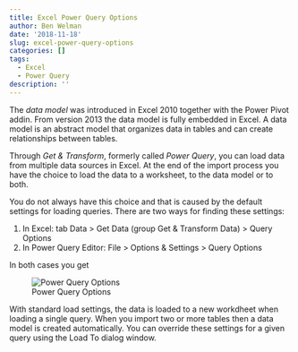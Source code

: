 ```yaml
---
title: Excel Power Query Options
author: Ben Welman
date: '2018-11-18'
slug: excel-power-query-options
categories: []
tags:
  - Excel
  - Power Query
description: ''
---
```


The *data model* was introduced in Excel 2010 together with the Power Pivot addin. From version 2013 the data model is fully embedded in Excel. A data model is an abstract model that organizes data in tables and can create relationships between tables.

Through *Get & Transform*, formerly called *Power Query*, you can load data from multiple data sources in Excel. At the end of the import process you have the choice to load the data to a worksheet, to the data model or to both. 

You do not always have this choice and that is caused by the default settings for loading queries. There are two ways for finding these settings:

1.  In Excel: tab Data > Get Data (group Get & Transform Data) > Query Options
2.  In Power Query Editor: File > Options & Settings > Query Options

In both cases you get

![Power Query Options](/img/power_query_options.png)

With standard load settings, the data is loaded to a new workdheet when loading a single query. When you import two or more tables then a data model is created automatically. You can override these settings for a given query using the Load To dialog window.